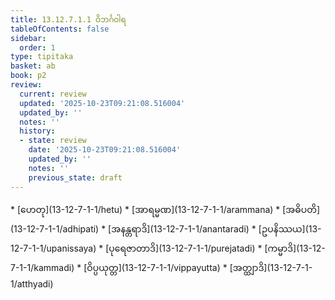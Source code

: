 ```yaml
---
title: 13.12.7.1.1 ဝိဘင်္ဂဝါရ
tableOfContents: false
sidebar:
  order: 1
type: tipitaka
basket: ab
book: p2
review:
  current: review
  updated: '2025-10-23T09:21:08.516004'
  updated_by: ''
  notes: ''
  history:
  - state: review
    date: '2025-10-23T09:21:08.516004'
    updated_by: ''
    notes: ''
    previous_state: draft
---
```



<ReviewStatus review={frontmatter.review} showDetails={true} />

<HypothesisAnnotation frontmatter={frontmatter} />

<DynamicBreadcrumb />



<TableOfContents book="p2" section="13.12.7.1.1">
* [ဟေတု](13-12-7-1-1/hetu)
* [အာရမ္မဏ](13-12-7-1-1/arammana)
* [အဓိပတိ](13-12-7-1-1/adhipati)
* [အနန္တရာဒိ](13-12-7-1-1/anantaradi)
* [ဥပနိဿယ](13-12-7-1-1/upanissaya)
* [ပုရေဇာတာဒိ](13-12-7-1-1/purejatadi)
* [ကမ္မာဒိ](13-12-7-1-1/kammadi)
* [ဝိပ္ပယုတ္တ](13-12-7-1-1/vippayutta)
* [အတ္ထျာဒိ](13-12-7-1-1/atthyadi)
</TableOfContents>